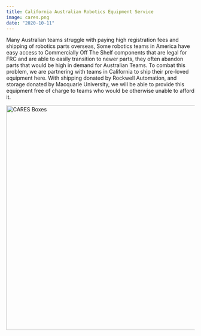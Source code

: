 ```yaml
---
title: California Australian Robotics Equipment Service
image: cares.png
date: "2020-10-11"
---
```


Many Australian teams struggle with paying high registration fees and shipping of robotics parts overseas,
Some robotics teams in America have easy access to Commercially Off The Shelf components that are legal for FRC and are able to easily transition to newer parts, they often abandon parts that would be high in demand for Australian Teams.
To combat this problem, we are partnering with teams in California to ship their pre-loved equipment here. With shipping donated by Rockwell Automation, and storage donated by Macquarie University, we will be able to provide this equipment free of charge to teams who would be otherwise unable to afford it.

<Image
  src="/images/data/outreach/caresboxes.jpg"
  width="800"
  height="600"
  alt="CARES Boxes"
/>
